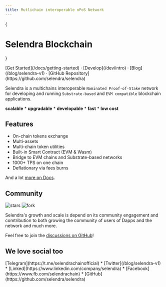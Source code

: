```yaml
---
title: Mutlichain interoperable nPoS Network
---
```



{<h1 className="text-center font-extrabold md:text-5xl mt-8" color="red"> Selendra Blockchain</h1>}

<Bleed>
  <Features/>
</Bleed>

<div className="mt-16 mb-20 text-center">
  [Get Started](/docs/getting-started) · 
  [Develop](/dev/intro) · 
  [Blog](/blog/selendra-v1) · 
  [GitHub Repository](https://github.com/selendra/selendra)
</div>

Selendra is a multichains interoperable `Nominated Proof-of-Stake` network for developing and running `Substrate-based` and `EVM compatible` blockchain applications.

<div className="mt-16 mb-20 text-center">
  <Callout>
  <strong>scalable</strong> *  <strong>upgradable</strong> *  <strong>developable</strong> *  <strong>fast</strong> * <strong>low cost</strong>
  </Callout>
</div>

## Features

- On-chain tokens exchange
- Multi-assets 
- Multi-chain token utilities
- Built-in Smart Contract (EVM & Wasm)
- Bridge to EVM chains and Substrate-based networks
- 1000+ TPS on one chain
- Deflationary via fees burns

And a lot [more on Docs](/docs/getting-started).

## Community

<p className="flex h-6">
  <img alt="stars" src="https://badgen.net/github/stars/selendra/selendra" className="inline-block mr-2"/>

  <img alt="fork" src="https://badgen.net/github/forks/selendra/selendra" className="inline-block mr-2"/>
</p>

Selendra's growth and scale is depend on its community engagement and comtribution to both growing the community of users of Dapps and the network and much more. 

Feel free to join the [discussions on GitHub](https://github.com/selendra/selendra/discussions)!

## We love social too

<div className="mt-16 mb-20 text-center">
  [Telegram](https://t.me/selendrachainofficial) *
   [Twitter](/blog/selendra-v1) * 
  [Linked](https://www.linkedin.com/company/selendra) *
  [Facebook](https://www.fb.com/selendrachain) *
  [GitHub](https://github.com/selendra/selendra)
</div>